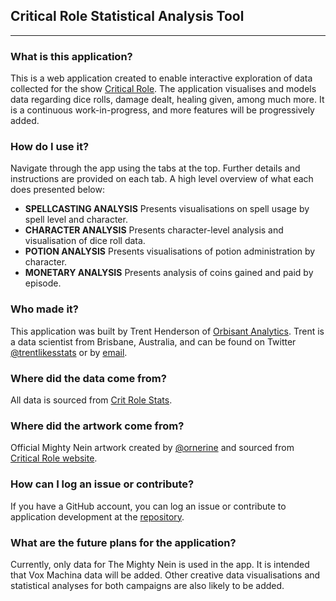 ## Critical Role Statistical Analysis Tool
***

### What is this application?

This is a web application created to enable interactive exploration of data collected for the show [Critical Role](https://critrole.com/). The application visualises and models data regarding dice rolls, damage dealt, healing given, among much more. It is a continuous work-in-progress, and more features will be progressively added. 


### How do I use it?

Navigate through the app using the tabs at the top. Further details and instructions are provided on each tab. A high level overview of what each does presented below:

* __SPELLCASTING ANALYSIS__ Presents visualisations on spell usage by spell level and character.
* __CHARACTER ANALYSIS__ Presents character-level analysis and visualisation of dice roll data.
* __POTION ANALYSIS__ Presents visualisations of potion administration by character.
* __MONETARY ANALYSIS__ Presents analysis of coins gained and paid by episode.


### Who made it?

This application was built by Trent Henderson of [Orbisant Analytics](https://www.orbisantanalytics.com/). Trent is a data scientist from Brisbane, Australia, and can be found on Twitter [@trentlikesstats](https://twitter.com/trentlikesstats) or by [email](trent.henderson1@outlook.com).


### Where did the data come from?

All data is sourced from [Crit Role Stats](https://www.critrolestats.com/).


### Where did the artwork come from?

Official Mighty Nein artwork created by [@ornerine](https://twitter.com/ornerine) and sourced from [Critical Role website](https://critrole.com/hype-new-official-mighty-nein-character-art-by-ariana-orner/).


### How can I log an issue or contribute?

If you have a GitHub account, you can log an issue or contribute to application development at the [repository](https://github.com/hendersontrent/crit-role-webtool).

### What are the future plans for the application?

Currently, only data for The Mighty Nein is used in the app. It is intended that Vox Machina data will be added. Other creative data visualisations and statistical analyses for both campaigns are also likely to be added.
